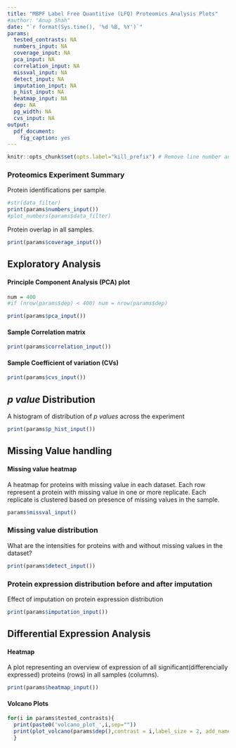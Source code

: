 ```yaml
---
title: "MBPF Label Free Quantitive (LFQ) Proteomics Analysis Plots"
#author: "Anup Shah"
date: "`r format(Sys.time(), '%d %B, %Y')`"
params:
  tested_contrasts: NA
  numbers_input: NA
  coverage_input: NA
  pca_input: NA
  correlation_input: NA
  missval_input: NA
  detect_input: NA
  imputation_input: NA
  p_hist_input: NA
  heatmap_input: NA
  dep: NA
  pg_width: NA
  cvs_input: NA
output: 
  pdf_document:
    fig_caption: yes
---
```

```r
knitr::opts_chunk$set(opts.label="kill_prefix") # Remove line number and Comment "##" from printing
```

### Proteomics Experiment Summary

Protein identifications per sample.



```r
#str(data_filter)
print(params$numbers_input())
#plot_numbers(params$data_filter)
```
\pagebreak

Protein overlap in all samples.


```r
print(params$coverage_input())
```


\pagebreak

## Exploratory Analysis

#### Principle Component Analysis (PCA) plot

```r
num = 400
#if (nrow(params$dep) < 400) num = nrow(params$dep)
```


```r
print(params$pca_input())
```


#### Sample Correlation matrix

```r
print(params$correlation_input())
```


#### Sample Coefficient of variation (CVs)

```r
print(params$cvs_input())
```
\pagebreak

## _p value_ Distribution
A histogram of distribution of _p values_ across the experiment

```r
print(params$p_hist_input())
```
\pagebreak

## Missing Value handling

#### Missing value heatmap
A heatmap for proteins with missing value in each dataset. Each row represent a protein with missing value in one or more replicate. Each replicate is clustered based on presence of missing values in the sample. 


```r
params$missval_input()
```
\pagebreak

### Missing value distribution
What are the intensities for proteins with and without missing values in the dataset?

```r
print(params$detect_input())
```
\pagebreak

### Protein expression distribution before and after imputation
Effect of imputation on protein expression distribution

```r
print(params$imputation_input())
```
\pagebreak

## Differential Expression Analysis

#### Heatmap
  A plot representing an overview of expression of all significant(differencially expressed) proteins (rows) in all samples (columns).

 
```r
print(params$heatmap_input())
```

#### Volcano Plots

```r
for(i in params$tested_contrasts){
  print(paste0('volcano_plot_',i,sep=""))
  print(plot_volcano(params$dep(),contrast = i,label_size = 2, add_names = F))
  }
```





